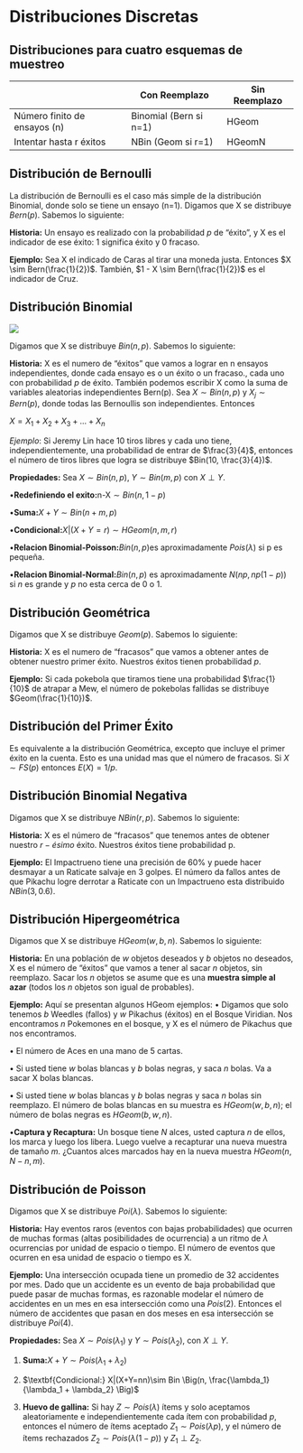 # Distribuciones Discretas {#discretas}

## Distribuciones para cuatro esquemas de muestreo


|  | Con Reemplazo | Sin Reemplazo |
|---------------|----------------------|----------------------------|
| Número finito de ensayos (n) |    Binomial (Bern si n=1)  | HGeom |
| Intentar hasta r éxitos | NBin (Geom si r=1) | HGeomN |


## Distribución de Bernoulli
La distribución de Bernoulli es el caso más simple de la distribución Binomial, donde solo se tiene un ensayo (n=1). Digamos que X se distribuye $Bern(p)$. Sabemos lo siguiente:

$\textbf{Historia:}$ Un ensayo es realizado con la probabilidad $p$ de "éxito", y X es el indicador de ese éxito: 1 significa éxito y 0 fracaso.

$\textbf{Ejemplo:}$ Sea X el indicado de Caras al tirar una moneda justa. Entonces $X \sim Bern(\frac{1}{2})$. También, $1 - X \sim Bern(\frac{1}{2})$ es el indicador de Cruz.

## Distribución Binomial

![](14.PNG)

Digamos que X se distribuye $Bin(n,p)$. Sabemos lo siguiente:

$\textbf{Historia:}$ X es el numero de "éxitos" que vamos a lograr en n ensayos independientes, donde cada ensayo es o un éxito o un fracaso., cada uno con probabilidad $p$ de éxito. También podemos escribir X como la suma de variables aleatorias independientes Bern(p). Sea $X \sim Bin(n,p)$ y $X_j \sim Bern(p)$, donde todas las Bernoullis son independientes. Entonces

$X = X_1 + X_2 + X_3 + ... + X_n$

$Ejemplo:$ Si Jeremy Lin hace 10 tiros libres y cada uno tiene, independientemente, una probabilidad de entrar de $\frac{3}{4}$, entonces el número de tiros libres que logra se distribuye $Bin(10, \frac{3}{4})$.

$\textbf{Propiedades:}$ Sea $X \sim Bin(n,p)$, $Y \sim Bin(m,p)$ con $X \perp Y$.

$\bullet \textbf{Redefiniendo el exito:}   \text{n-X} \sim Bin(n,1-p)$ 

$\bullet \textbf{Suma:}X+Y \sim Bin(n+m,p)$

$\bullet \textbf{Condicional:}X|(X+Y=r)\sim HGeom(n,m,r)$

$\bullet \textbf{Relacion Binomial-Poisson:} Bin(n,p) \text{es aproximadamente}$ $Pois(\lambda)$ si p es pequeña.

$\bullet \textbf{Relacion Binomial-Normal:}Bin(n,p)$ es aproximadamente $N(np,np(1-p))$ si $n$ es grande y $p$ no esta cerca de 0 o 1.


## Distribución Geométrica
Digamos que X se distribuye $Geom(p)$. Sabemos lo siguiente:

$\textbf{Historia:}$ X es el numero de "fracasos" que vamos a obtener antes de obtener nuestro primer éxito. Nuestros éxitos tienen probabilidad $p$.

$\textbf{Ejemplo:}$ Si cada pokebola que tiramos tiene una probabilidad $\frac{1}{10}$ de atrapar a Mew, el número de pokebolas fallidas se distribuye $Geom(\frac{1}{10})$.


## Distribución del Primer Éxito
Es equivalente a la distribución Geométrica, excepto que incluye el primer éxito en la cuenta. Esto es una unidad mas que el número de fracasos. Si $X \sim FS(p)$ entonces $E(X)=1/p$.

## Distribución Binomial Negativa
Digamos que X se distribuye $NBin(r,p)$. Sabemos lo siguiente:

$\textbf{Historia:}$ X es el número de "fracasos" que tenemos antes de obtener nuestro $r-ésimo$ éxito. Nuestros éxitos tiene probabilidad p.

$\textbf{Ejemplo:}$ El Impactrueno tiene una precisión de 60% y puede hacer desmayar a un Raticate salvaje en 3 golpes. El número da fallos antes de que Pikachu logre derrotar a Raticate con un Impactrueno esta distribuido $NBin(3,0.6)$.

## Distribución Hipergeométrica
Digamos que X se distribuye $HGeom(w,b,n)$. Sabemos lo siguiente:

$\textbf{Historia:}$ En una población de $w$ objetos deseados y $b$ objetos no deseados, X es el número de "éxitos" que vamos a tener al sacar $n$ objetos, sin reemplazo. Sacar los $n$ objetos se asume que es una $\textbf{muestra simple al azar}$ (todos los $n$ objetos son igual de probables).


$\textbf{Ejemplo:}$ Aquí se presentan algunos HGeom ejemplos:
$\bullet$ Digamos que solo tenemos $b$ Weedles (fallos) y $w$ Pikachus (éxitos) en el Bosque Viridian. Nos encontramos $n$ Pokemones en el bosque, y X es el número de Pikachus que nos encontramos.

$\bullet$ El número de Aces en una mano de 5 cartas.

$\bullet$ Si usted tiene $w$ bolas blancas y $b$ bolas negras, y saca $n$ bolas. Va a sacar X bolas blancas.

$\bullet$ Si usted tiene $w$ bolas blancas y $b$ bolas negras y saca $n$ bolas sin reemplazo. El número de bolas blancas en su muestra es $HGeom(w,b,n)$; el número de bolas negras es $HGeom(b,w,n)$.

$\bullet \textbf{Captura y Recaptura:}$ Un bosque tiene $N$ alces, usted captura $n$ de ellos, los marca y luego los libera. Luego vuelve a recapturar una nueva muestra de tamaño $m$. ¿Cuantos alces marcados hay en la nueva muestra $HGeom(n,N-n,m)$.

## Distribución de Poisson
Digamos que X se distribuye $Poi(\lambda)$. Sabemos lo siguiente:

$\textbf{Historia:}$ Hay eventos raros (eventos con bajas probabilidades) que ocurren de muchas formas (altas posibilidades de ocurrencia) a un ritmo de $\lambda$ ocurrencias por unidad de espacio o tiempo. El número de eventos que ocurren en esa unidad de espacio o tiempo es X.

$\textbf{Ejemplo:}$ Una intersección ocupada tiene un promedio de 32 accidentes por mes. Dado que un accidente es un evento de baja probabilidad que puede pasar de muchas formas, es razonable modelar el número de accidentes en un mes en esa intersección como una $Pois(2)$. Entonces el número de accidentes que pasan en dos meses en esa intersección se distribuye $Poi(4)$.

$\textbf{Propiedades:}$ Sea $X \sim Pois(\lambda_1)$ y $Y \sim Pois(\lambda_2)$, con $X \perp Y$.

1. $\textbf{Suma:}X+Y \sim Pois(\lambda_1 + \lambda_2)$

2. $\textbf{Condicional:} X|(X+Y=nn)\sim Bin \Big(n, \frac{\lambda_1}{\lambda_1 + \lambda_2} \Big)$

3. $\textbf{Huevo de gallina:}$ Si hay $Z \sim Pois(\lambda)$ ítems y solo aceptamos aleatoriamente e independientemente cada ítem con probabilidad $p$, entonces el número de ítems aceptado $Z_1 \sim Pois(\lambda p)$, y el número de ítems rechazados $Z_2 \sim Pois(\lambda (1-p))$ y $Z_1 \perp Z_2$.


